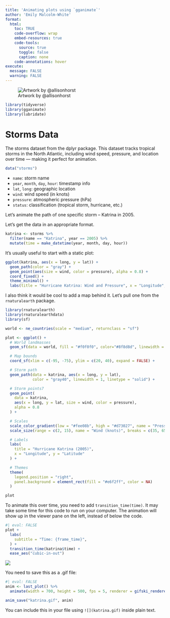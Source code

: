 ```yaml
---
title: 'Animating plots using `gganimate`'
author: 'Emily Malcolm-White'
format:
  html: 
    toc: TRUE
    code-overflow: wrap
    embed-resources: true
    code-tools:
      source: true
      toggle: false
      caption: none
    code-annotations: hover
execute: 
  message: FALSE
  warning: FALSE
---
```


![Artwork by @allisonhorst](https://cdn.myportfolio.com/45214904-6a61-4e23-98d6-b140f8654a40/7606f921-3cf8-4240-b9a6-f31ebbe6cd6c_rw_1920.png?h=173381b1a16193a0f6cd17c89d4a58d5)

```r
library(tidyverse)
library(gganimate)
library(lubridate)
```


# Storms Data

The storms dataset from the dplyr package. This dataset tracks tropical storms in the North Atlantic, including wind speed, pressure, and location over time — making it perfect for animation.

```r
data("storms")
```

- `name`: storm name
- `year`, `month`, `day`, `hour`: timestamp info
- `lat`, `long`: geographic location
- `wind`: wind speed (in knots)
- `pressure`: atmospheric pressure (hPa)
- `status`: classification (tropical storm, hurricane, etc.)

Let’s animate the path of one specific storm -- Katrina in 2005. 

Let's get the data in an appropriate format. 

```r
katrina <- storms %>%
  filter(name == "Katrina", year == 2005) %>%
  mutate(time = make_datetime(year, month, day, hour))
```

It's usually useful to start with a static plot: 

```r
ggplot(katrina, aes(x = long, y = lat)) +
  geom_path(color = "gray") +
  geom_point(aes(size = wind, color = pressure), alpha = 0.8) +
  coord_fixed() +
  theme_minimal() +
  labs(title = "Hurricane Katrina: Wind and Pressure", x = "Longitude", y = "Latitude")
```

I also think it would be cool to add a map behind it. Let's pull one from the `rnaturalearth` package. 

```r
library(rnaturalearth)
library(rnaturalearthdata)
library(sf)

world <- ne_countries(scale = "medium", returnclass = "sf")
```

```r
plot <- ggplot() +
  # World landmasses
  geom_sf(data = world, fill = "#f0f0f0", color="#8f8d8d", linewidth = 0.3) +

  # Map bounds
  coord_sf(xlim = c(-95, -75), ylim = c(20, 40), expand = FALSE) +

  # Storm path
  geom_path(data = katrina, aes(x = long, y = lat), 
            color = "gray40", linewidth = 1, linetype = "solid") +

  # Storm points7
  geom_point(
    data = katrina,
    aes(x = long, y = lat, size = wind, color = pressure),
    alpha = 0.8
  ) +

  # Scales
  scale_color_gradient(low = "#fee08b", high = "#d73027", name = "Pressure (hPa)") +
  scale_size(range = c(2, 15), name = "Wind (knots)", breaks = c(35, 65, 100)) +

  # Labels
  labs(
    title = "Hurricane Katrina (2005)",
    x = "Longitude", y = "Latitude"
  ) +

  # Themes
  theme(
    legend.position = "right",
    panel.background = element_rect(fill = "#e6f2ff", color = NA)
  )

plot
```

To animate this over time, you need to add `transition_time(time)`. It may take some time for this code to run on your computer. The animation will show up in the viewer pane on the left, instead of below the code. 

```r
#| eval: FALSE
plot +
  labs(
    subtitle = "Time: {frame_time}",
  ) +
  transition_time(katrina$time) +
  ease_aes("cubic-in-out")
```
![](katrina.gif)

You need to save this as a .gif file: 

```r
#| eval: FALSE
anim <- last_plot() %>%
  animate(width = 700, height = 500, fps = 5, renderer = gifski_renderer())

anim_save("katrina.gif", anim)
```

You can include this in your file using `![](katrina.gif)` inside plain text. 